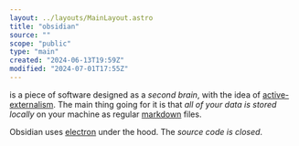 ```yaml
---
layout: ../layouts/MainLayout.astro
title: "obsidian"
source: ""
scope: "public"
type: "main"
created: "2024-06-13T19:59Z"
modified: "2024-07-01T17:55Z"
---
```


is a piece of software designed as a *second brain*, with the idea of [active-externalism](active-externalism). The main thing going for it is that *all of your data is stored locally* on your machine as regular [markdown](markdown) files.

Obsidian uses [electron](electron) under the hood. The *source code is closed*.